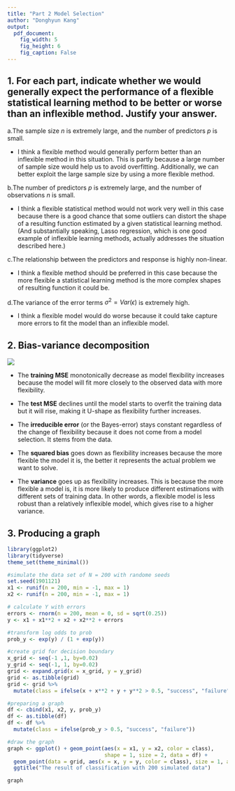 ```yaml
---
title: "Part 2 Model Selection"
author: "Donghyun Kang"
output:
  pdf_document:
    fig_width: 5
    fig_height: 6
    fig_caption: False
---
```


## 1. For each part, indicate whether we would generally expect the performance of a flexible statistical learning method to be better or worse than an inflexible method. Justify your answer.

  a.The sample size $n$ is extremely large, and the number of predictors $p$ is small.
  
  * I think a flexible method would generally perform better than an inflexible method in this situation. This is partly because a large number of sample size would help us to avoid overfitting. Additionally, we can better exploit the large sample size by using a more flexible method. 
  
  b.The number of predictors $p$ is extremely large, and the number of observations $n$ is small.
  
  * I think a flexible statistical method would not work very well in this case because there is a good chance that some outliers can distort the shape of a resulting function estimated by a given statistical learning method. (And substantially speaking, Lasso regression, which is one good example of inflexible learning methods, actually addresses the situation described here.)
  
  c.The relationship between the predictors and response is highly non-linear.
  
  * I think a flexible method should be preferred in this case because the more flexible a statistical learning method is the more complex shapes of resulting function it could be. 
  
  d.The variance of the error terms $\sigma^2 = Var(\epsilon)$ is extremely high.
  
  * I think a flexible model would do worse because it could take capture more errors to fit the model than an inflexible model.


## 2. Bias-variance decomposition

![](./figure.png)

  * The **training MSE** monotonically decrease as model flexibility increases because the model will fit more closely to the observed data with more flexibility.

  * The **test MSE** declines until the model starts to overfit the training data but it will rise, making it U-shape as flexibility further increases.
  
  * The **irreducible error** (or the Bayes-error) stays constant regardless of the change of flexibility because it does not come from a model selection. It stems from the data.
  
  * The **squared bias** goes down as flexibility increases because the more flexible the model it is, the better it represents the actual problem we want to solve. 
  
  * The **variance** goes up as flexibility increases. This is because the more flexible a model is, it is more likely to produce different estimations with different sets of training data. In other words, a flexible model is less robust than a relatively inflexible model, which gives rise to a higher variance. 

  
## 3. Producing a graph

```r
library(ggplot2)
library(tidyverse)
theme_set(theme_minimal())

#simulate the data set of N = 200 with randome seeds
set.seed(1901121)
x1 <- runif(n = 200, min = -1, max = 1)
x2 <- runif(n = 200, min = -1, max = 1)

# calculate Y with errors
errors <- rnorm(n = 200, mean = 0, sd = sqrt(0.25))
y <- x1 + x1**2 + x2 + x2**2 + errors

#transform log odds to prob
prob_y <- exp(y) / (1 + exp(y))

#create grid for decision boundary
x_grid <- seq(-1 ,1, by=0.02)
y_grid <- seq(-1, 1, by=0.02)
grid <- expand.grid(x = x_grid, y = y_grid)
grid <- as.tibble(grid)
grid <- grid %>%
  mutate(class = ifelse(x + x**2 + y + y**2 > 0.5, "success", "failure"))

#preparing a graph
df <- cbind(x1, x2, y, prob_y)
df <- as.tibble(df)
df <- df %>% 
  mutate(class = ifelse(prob_y > 0.5, "success", "failure"))

#draw the graph
graph <- ggplot() + geom_point(aes(x = x1, y = x2, color = class), 
                               shape = 1, size = 2, data = df) +
  geom_point(data = grid, aes(x = x, y = y, color = class), size = 1, alpha = 0.3) + 
  ggtitle("The result of classification with 200 simulated data") 

graph
```
